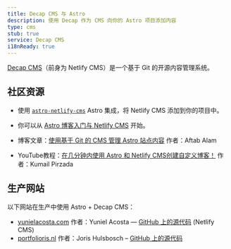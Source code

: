 ```yaml
---
title: Decap CMS 与 Astro
description: 使用 Decap 作为 CMS 向你的 Astro 项目添加内容
type: cms
stub: true
service: Decap CMS
i18nReady: true
---
```


[Decap CMS](https://www.decapcms.org/)（前身为 Netlify CMS）是一个基于 Git 的开源内容管理系统。
## 社区资源 

- 使用 [`astro-netlify-cms`](https://github.com/delucis/astro-netlify-cms) Astro 集成，将 Netlify CMS 添加到你的项目中。

- 你可以从 [Astro 博客入门与 Netlify CMS](https://github.com/delucis/astro-netlify-cms-starter) 开始。

- 博客文章：[使用基于 Git 的 CMS 管理 Astro 站点内容](https://aalam.vercel.app/blog/astro-and-git-cms-netlify) 作者：Aftab Alam

- YouTube教程：[在几分钟内使用 Astro 和 Netlify CMS创建自定义博客！](https://www.youtube.com/watch?v=3yip2wSRX_4) 作者：Kumail Pirzada

## 生产网站

以下网站在生产中使用 Astro + Decap CMS：

- [yunielacosta.com](https://www.yunielacosta.com/) 作者：Yuniel Acosta — [GitHub 上的源代码](https://github.com/yacosta738/yacosta738.github.io) (Netlify CMS)
- [portfolioris.nl](https://www.portfolioris.nl/) 作者：Joris Hulsbosch – [GitHub 上的源代码](https://github.com/portfolioris/portfolioris.nl)